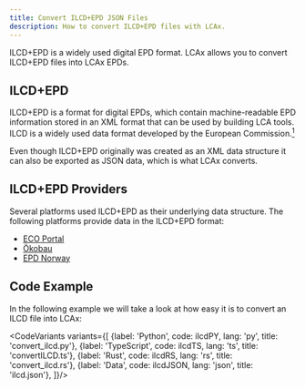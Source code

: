 ```yaml
---
title: Convert ILCD+EPD JSON Files
description: How to convert ILCD+EPD files with LCAx.
---
```



ILCD+EPD is a widely used digital EPD format. LCAx allows you to convert ILCD+EPD files into LCAx EPDs.

## ILCD+EPD

ILCD+EPD is a format for digital EPDs, which contain machine-readable EPD information stored in an XML format that can
be used by building LCA tools. \
ILCD is a widely used data format developed by the European Commission.[<sup>1</sup>](https://www.eco-platform.org/eco-epd-40.html)

Even though ILCD+EPD originally was created as an XML data structure it can also be exported as JSON data,
which is what LCAx converts.

## ILCD+EPD Providers

Several platforms used ILCD+EPD as their underlying data structure.
The following platforms provide data in the ILCD+EPD format:
- [ECO Portal](https://www.eco-platform.org/epd-data.html)
- [Ökobau](https://www.oekobaudat.de/en.html)
- [EPD Norway](https://www.epd-norge.no/)

## Code Example

In the following example we will take a look at how easy it is to convert an ILCD file into LCAx:

<CodeVariants variants={[
    {label: 'Python', code: ilcdPY, lang: 'py', title: 'convert_ilcd.py'},
    {label: 'TypeScript', code: ilcdTS, lang: 'ts', title: 'convertILCD.ts'},
    {label: 'Rust', code: ilcdRS, lang: 'rs', title: 'convert_ilcd.rs'},
    {label: 'Data', code: ilcdJSON, lang: 'json', title: 'ilcd.json'},
]}/>

